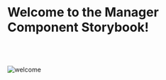 
<Meta title="Manager React Components/Introduction" />

# Welcome to the Manager Component Storybook!

<div>
  <Links
    type={LinkType.external}
    label={`Library package version ${version}`}
    href="https://github.com/ovh/manager/tree/master/packages/manager-react-components"
    target="_blank"
  />
  <br />
</div>

<div>
  <Links
    type={LinkType.external}
    label={`@ovhcloud/ods-components and @ovhcloud/ods-themes version ${dependencies['@ovhcloud/ods-components']}`}
    href="https://ovh.github.io/design-system/v18.3.0/?path=/docs/ovhcloud-design-system-welcome--docs"
    target="_blank"
  />
  <br />
</div>

<div>
  <br />
  <img
    src="https://th.bing.com/th/id/R.173e08cbab5c318ff60d0e2445c8aafd?rik=WDLPHDEItBd4Bw&pid=ImgRaw&r=0"
    alt="welcome"
  />
</div>
